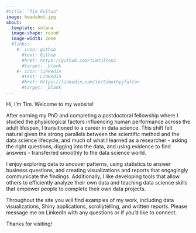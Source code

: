 ```yaml
---
#title: "Tim Fulton"
image: headshot.jpg
about:
  template: solana
  image-shape: round
  image-width: 20em
  #links:
    #- icon: github
      #text: Github
      #href: https://github.com/timfulton1
      #target: _blank
    #- icon: linkedin
      #text: LinkedIn
      #href: https://linkedin.com/in/timothyjfulton
      #target: _blank
---
```


Hi, I'm Tim. Welcome to my website!

After earning my PhD and completing a postdoctoral fellowship where I studied the physiological factors influencing human performance across the adult lifespan, I transitioned to a career in data science. This shift felt natural given the strong parallels between the scientific method and the data science lifecycle, and much of what I learned as a researcher - asking the right questions, digging into the data, and using evidence to find answers - transferred smoothly to the data science world.

I enjoy exploring data to uncover patterns, using statistics to answer business questions, and creating visualizations and reports that engagingly communicate the findings. Additionally, I like developing tools that allow others to efficiently analyze their own data and teaching data science skills that empower people to complete their own data projects.

Throughout the site you will find examples of my work, including data visualizations, Shiny applications, scrollytelling, and written reports. Please message me on LinkedIn with any questions or if you'd like to connect.

Thanks for visiting!
